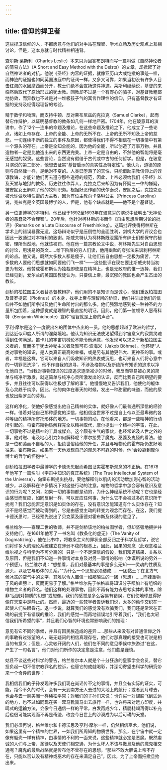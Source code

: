 ```yaml
---
---
---
```

title: 信仰的捍卫者
---




这些捍卫信仰的人，不都愿意与他们的对手站在理智、学术立场及历史观点上互相讨论，但是，这本身就与时代精神相违背。

查尔斯·莱斯利（Charles Leslie）本来只为回答布朗特而写一篇叫做《自然神论者的简易方法》（A Short and Easy Method with the Deists）的文章，却掀起了对自然神论者的对抗。他说《圣经》内容的证据，就像亚历山大或恺撒的事迹一样，而神迹的证据也如同英国法庭中的证词一样，又多又可靠，如果当初没有许多人目击红海的水因摩西而分开，教士们绝不会宣扬这件神迹。莱斯利继续说，基督的来临然后取代了原始形式的犹太教。回教却不过是一个有野心的骗子，对基督教粗鄙地仿效，而异教也不过是对一堆极孩子气的寓言作理性的信仰，只有基督教才有证据的支持及经得起理智的考验。

精于数学和物理，而支持牛顿、反对莱布尼兹的克拉克（Samuel Clarke），起而替它作辩护，以证明基督教的教条如几何一样地严密。1704年，他在玻意耳的演讲中，作了12个一连串的命题及推论，在这些命题及推论之下，他成立了一些论点，诸如上帝存在、上帝的全能、上帝的无所不在、上帝的无所不知及上帝的慈悲。一切连续不断的独立的事件及原因，都使得我们不得不相信在一切事情中有第一个源头的存在。上帝是全知全能的，因为他的全能，所以创造了万事万物，并且造物者一定是比他造出来的东西更完美。上帝一定是自由的，不然他的智能将是毫无感觉的奴隶。这些言论，当然没有假借于古代或中古的任何哲学。但是，在玻意耳演说的第二部分，他想去证实“基督启示的真实性及特定性”。他认为，道德的原则与自然律一样，是绝对不变的。人类已堕落了的天性，只能借助宗教信仰上的谆谆教诲，才能让他们再去遵守那些道德的规范，因此，上帝必须给我们《圣经》以及天堂与地狱的教条。历史往往作弄人，克拉克后来却因为有怀疑三一律的嫌疑，被安妮女王解除了他的牧师职务。根据好恶作剧的伏尔泰说，安妮之后，克拉克没被允许做坎特伯雷的大主教，因为有位主教向卡洛琳公主（Princess Caroline）说，克拉克是全英国最博学的人，但是，他有个缺点就是——他不是个基督徒。

另一位更博学的本特利，他已经于1692至1693年在玻意耳的演说中证明出“无神论者的愚蠢及不合理智”。20年后，他针对柯林斯的书而作《自由思想后期讨论的批评》（Remarks on a Late Discourse of Freethinking）。这篇批评使得柯林斯在学术上的错误暴露无遗，这场辩论似乎是压倒性的全面胜利，剑桥大学的评议会也因此一致通过对本特利的致谢。斯威夫特认为柯林斯既泄露所有绅士们都保守的秘密，理所当然地，他就该被罚。他在他一篇宗教论文中说，柯林斯先生对自由思想的讨论，用浅易的英文……给下阶层的穷人们读，他用幽默的夸张法来讽刺柯林斯的论点。他又说，既然大多数人都是傻子，让他们去自由思想一定极为痛苦，“大多数的人要他们思想就如同要他们飞一样”——这些批评在现在要比斯威夫特当初更为有效。他赞成霍布斯认为独裁即使是在精神上，也是无政府的惟一选择，我们已经见到，爱尔兰的英国国教徒认为，只要信上帝，最沉郁的教区也会产生杰出的教长。

剑桥的柏拉图主义者替基督教辩护，他们用的不是知识而是诚心，他们重返柏拉图及普罗提诺（Plotinus）的本身，找寻上帝与理智间的桥梁，他们并举出他们的信仰并不如他们所争辩及他们生命所付出的那么多。他们强烈地感到被一种神圣的力量所包围着，这种感觉就是理智的最直接的明证。因此，他们第一位领导人惠奇科特（Benjamin Whichcote）宣称“理智就是上帝的声音”。

亨利·摩尔是这个一度很出名的团体中杰出的一员，他的思想超越了欧洲的哲学，到达近似印度人所谓的涅槃境地。他认为知识无法使渴望得到宇宙意义的寂寞灵魂得到任何满足。笛卡儿的宇宙机械论不能令他满意，他发现可以求之于新柏拉图主义者的，反而多于犹太神秘主义者及雅可布·波海米（Jakob Böhme）。他怀疑“人类对事物的知识，是人类真正最高的幸福，或是另有其他更伟大、更神圣的事。或者，幸福是这样，它可以来自人们吸收知识的热衷或沉思，也可来自人们将心意中的一切罪恶洗净”。他不作自我的追寻，不涉及格物以及断绝所有知识的追求以净化他自己，“当我对事物知识的过度追求逐渐减少的时候，我反而容易被心灵的简单与纯净所激发，就这简单与纯净心灵所激发出的认识，反而比我自己所期望的要多，并且往往可以获得以往极想了解的事”。他慢慢地又告诉我们，他使他的躯体及心灵趋于纯净，因此，他的肉体在春天的时候，发出一种甜蜜的味道，而他的尿也放出紫罗兰的芬芳。

这样的净化，使他好像感觉出他自己精神的实体，就好像人们最普通所深信的经验一样。借着对他自己那种感觉的深信，他相信这世界不过是自上帝以至最卑微的各种等级的精神所寄托形体的地方。一切事物的动，在他看来，都是一些精神的行动所引起的。将霍布斯物质解释完全以精神取代，摩尔提出一个精神的宇宙，在此，一切事物不过是精神的工具或媒介。这个颇有生气的家伙，也经常论及人世之外的事，他对磁、电及地心引力如何解释呢？摩尔接受了魔鬼、巫婆及鬼怪的看法。他是一位和蔼而不自私的人，拒绝世俗给他的升任，并且与唯物论的霍布斯仍友好地往来。霍布斯说，如果有一天他发现自己的观念不可靠的时候，他“会投靠到摩尔博士的哲学的怀抱中”。

剑桥柏拉图学者中最博学的卡德沃思起而希图证实霍布斯观念的不正确。在1678年他写了一篇名叫《宇宙中知识的真正系统》（The True Intellectual System of the Universe），向霍布斯提出挑战，要他解释何以肌肉的活动增加则心智的活动减少，以及解释在许多情况下对这些行动的注意。唯物的哲学中怎会容有意识及意识的行为呢？又问，如果一切的事物都是动的，为什么神经系统不动呢？它也是经由感觉而反应，如同反射一样，可以反应任何事，为什么它不会被过多的意识所干扰呢？我们怎能否定意识是如实体的存在，没有意识怎能知道有什么实体存在？知识不是经感觉而被动得到的，它是由感觉主动的转变为观念而存在。在这，我们提卡德沃思时，已经预先说出了贝克莱及康德对霍布斯及休谟的意见了。

格兰维尔——查理二世的牧师，并不是剑桥该地的柏拉图学者，但却坚强地拥护并支持他们。在1661年他写了一书名叫《教条化的虚无》（The Vanity of Dogmatizing），他在此书中，将教条主义的罪状全部反归之于科学及哲学，说它们将许多大的理论系统建立在薄弱不稳的根基上，因此，因果的观念（此观念格兰维尔视之与科学为不可分离的）只是一个不足深信的假设，我们知道结果、关系以及原因，但是我们不知道一件事情对本身及对另一事情的影响（休谟所说的另外一个预感）。格兰维尔说：“想想看，我们对最基本的事是多么无知——灵魂的性质及源头，以及它与形体的关系。”“为什么一个思想必须结成……一团黏土？在北方气候冰冻的空气中的文字，其难以令人置信一如那陌生的一团（思想）……而挂重物于风的翅膀上，反而更易于了解。”格兰维尔先于柏格森将知识分子都加上有组织的唯物主义者的罪名。他们这样的处理事物，因此不再有能力去思考实体的事物，除非“回到对物质的幻想”或想像。我们的感觉是多么容易有错误，它们使地球显得好像在天空中是静止的。然而，最近的一些梵学者告诉我们说，太多的动作交织在一起使人们头眼昏花。退一步说，就算我们的感觉没有欺骗我们，我们还是常常在正确的前提下有错误的推论，我们的感觉一而再地错误地引导着我们，“我们也太轻信我们所希望的事”，并且我们心智的环境也常影响我们的推理：

意见有它不同的季候，并且有因民族造成的差异……那些从来没有对普通信仰之外的事敢有过张望的人，毫无疑问的相信真理存在，他们对那真理的接受也可说是相当的有意义；但是，心灵较开阔的人们，他们在不同的意见季候中旅游过“在这，产生了一句名言”，他们对他们所作的决定愈是注意，他们愈是谨慎。



姑且不谈这些对科学的警告，格兰维尔本人就是个十分狂热的皇家学会会员，替它担负起一切不信宗教罪名的控诉，也替它的成就喝彩，并深切寄望由科学的研究带来一个奇异的世界：

我相信我们的子孙发现许多我们现在尚谣传不定的事情，并且会有实际的证实，可能，距今不久的时代，会有一天到南方无人去过的大地上的航行；或者到月球去，也会与去一趟美洲一样稀松平常；对我们的子孙们来说：也许买一对翅膀飞到遥远的地方，也不过如同现在买一双马靴骑马出去旅行一样，也许将来对远方印度，共鸣式的运输方法，会像今日通信一样的平常，白发再成少年，精髓耗竭再得以补充后也很可能实现而不再是奇迹，改变今日世上的沙漠成为以后可耕的天堂。



我们必须再说，格兰维尔和卡德沃思及亨利·摩尔一样，仍然相信巫术，他们说，如果这里有一个精神的世界，一如我们所周知的物质世界，那么，在宇宙中就一定像有躯壳一样有精神，由事情的不利的一面来说，这些精神就必定是恶魔。既然虔诚的人们与上帝、圣徒以及天使们相交通，为什么坏人不该与撒旦及他的魔鬼相交通呢？魔鬼的最后战略就是传布他不曾存在的思想，“那些不敢大胆说上帝不存在，只能以否认没有精神或巫术的存在来满足自己”，因此，为了上帝而把撒旦抬出来。